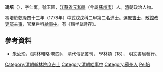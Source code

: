 '''馮培'''（{{bd|?||?|}}），字仁寓，號玉圃，[[江蘇省|江蘇省]][[元和縣|元和縣]]（今屬[[蘇州市|蘇州市]]）人。[[清|清]]朝政治人物。

馮培於[[乾隆|乾隆]]四十三年（1778年）中式戊戌科二甲第二名進士。選[[庶吉士|庶吉士]]，[[散館|散館]]改[[吏部|吏部]][[主事|主事]]，官至戶科[[給事中|給事中]]。有《鶴半巢詩存》。

==參考資料==
*[[朱汝珍|朱汝珍]]，《詞林輯略·卷四》， 清代傳記叢刊， 學林類（18）， 明文書局發行。

{{清朝人物小作品}}
{{乾隆四十三年戊戌科殿試金榜}}
{{DEFAULTSORT:Feng馮}}
[[Category:清朝翰林院庶吉士|Category:清朝翰林院庶吉士]]
[[Category:清朝給事中|Category:清朝給事中]]
[[Category:蘇州人|Category:蘇州人]]
[[Category:馮姓|Pei培]]